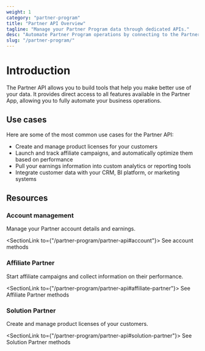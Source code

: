 ```yaml
---
weight: 1
category: "partner-program"
title: "Partner API Overview"
tagline: "Manage your Partner Program data through dedicated APIs."
desc: "Automate Partner Program operations by connecting to the Partner API."
slug: "/partner-program/"
---
```


# Introduction

The Partner API allows you to build tools that help you make better use of your data. It provides direct access to all features available in the Partner App, allowing you to fully automate your business operations.

## Use cases

Here are some of the most common use cases for the Partner API:

- Create and manage product licenses for your customers
- Launch and track affiliate campaigns, and automatically optimize them based on performance
- Pull your earnings information into custom analytics or reporting tools
- Integrate customer data with your CRM, BI platform, or marketing systems

## Resources

### Account management

Manage your Partner account details and earnings.

<SectionLink to={"/partner-program/partner-api#account"}>
  See account methods
</SectionLink>

### Affiliate Partner

Start affiliate campaigns and collect information on their performance.

<SectionLink to={"/partner-program/partner-api#affiliate-partner"}>
  See Affiliate Partner methods
</SectionLink>

### Solution Partner

Create and manage product licenses of your customers.

<SectionLink to={"/partner-program/partner-api#solution-partner"}>
  See Solution Partner methods
</SectionLink>
